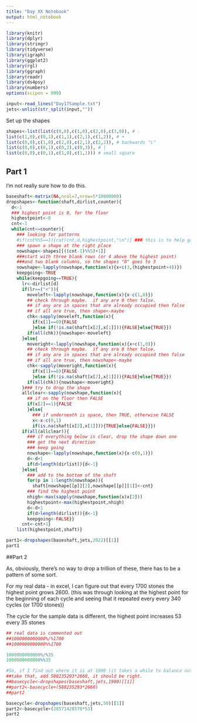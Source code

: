 ```yaml
---
title: "Day XX Notebook"
output: html_notebook
---
```


```r
library(knitr)
library(dplyr)
library(stringr)
library(tidyverse)
library(igraph)
library(ggplot2)
library(rgl)
library(ggraph)
library(readr)
library(ds4psy)
library(numbers)
options(scipen = 999)
```


```r
input<-read_lines("Day17Sample.txt")
jets<-unlist(str_split(input,""))
```

Set up the shapes

```r
shapes<-list(list(c(0,0),c(1,0),c(2,0),c(3,0)), # -
list(c(1,0),c(0,1),c(1,1),c(2,1),c(1,2)), # +
list(c(0,0),c(1,0),c(2,0),c(2,1),c(2,2)), # backwards "L"
list(c(0,0),c(0,1),c(0,2),c(0,3)), # |
list(c(0,0),c(0,1),c(1,0),c(1,1))) # small square
```




## Part 1
I'm not really sure how to do this.


```r

baseshaft<-matrix(NA,ncol=7,nrow=5*10000000)
dropshapes<-function(shaft,dirlist,counter){
  d<-1
  ### highest point is 0, for the floor
  highestpoint<-0
  cnt<-1
  while(cnt<=counter){
    ### looking for patterns
    #if(cnt%%5==1){cat(cnt,d,highestpoint,"\n")} ### this is to help gather data for part 2
    ### spawn a shape at the right place
    nowshape<-shapes[[((cnt-1)%%5)+1]]
    ###start with three blank rows (or 4 above the highest point)
    ###and two blank columns, so the shapes "0" goes to 3
    nowshape<-lapply(nowshape,function(x){x+c(3,(highestpoint+4))})
    keepgoing<-TRUE
    while(keepgoing==TRUE){
      lr<-dirlist[d]
      if(lr==("<")){
        moveleft<-lapply(nowshape,function(x){x-c(1,0)})
        ## check through maybe.  if any are 0 then false.
        ## if any are in spaces that are already occupied then false
        ## if all are true, then shape<-maybe
        chk<-sapply(moveleft,function(x){
          if(x[1]==0){FALSE
          }else if(!is.na(shaft[x[2],x[1]])){FALSE}else{TRUE}})
        if(all(chk)){nowshape<-moveleft}
      }else{
        moveright<-lapply(nowshape,function(x){x+c(1,0)})
        ## check through maybe.  if any are 8 then false.
        ## if any are in spaces that are already occupied then false
        ## if all are true, then nowshape<-maybe
        chk<-sapply(moveright,function(x){
          if(x[1]==8){FALSE
          }else if(!is.na(shaft[x[2],x[1]])){FALSE}else{TRUE}})
        if(all(chk)){nowshape<-moveright}
      }### try to drop the shape
      allclear<-sapply(nowshape,function(x){
        ## if on the floor then FALSE
        if(x[2]==1){FALSE
        }else{
          ### if underneath is space, then TRUE, otherwise FALSE
          x<-x-c(0,1)
          if(is.na(shaft[x[2],x[1]])){TRUE}else{FALSE}}})
      if(all(allclear)){
        ### if everything below is clear, drop the shape down one
        ### get the next direction
        ### keep going
        nowshape<-lapply(nowshape,function(x){x-c(0,1)})
        d<-d+1
        if(d>length(dirlist)){d<-1}
      }else{
        ### add to the bottom of the shaft
        for(p in 1:length(nowshape)){
          shaft[nowshape[[p]][2],nowshape[[p]][1]]<-cnt}
        ### find the highest point
        nhigh<-max(sapply(nowshape,function(x)x[2]))
        highestpoint<-max(highestpoint,nhigh)
        d<-d+1
        if(d>length(dirlist)){d<-1}
        keepgoing<-FALSE}}
      cnt<-cnt+1}
    list(highestpoint,shaft)}
```


```r
part1<-dropshapes(baseshaft,jets,2022)[[1]]
part1
```

##Part 2

As, obviously, there's no way to drop a trillion of these, there has to be a pattern of some sort.

For my real data - in excel, I can figure out that every 1700 stones the highest point grows 2600.
(this was through looking at the highest point for the beginning of each cycle and seeing that it repeated every every 340 cycles (or 1700 stones))

The cycle for the sample data is different, the highest point increases 53 every 35 stones

```r
## real data is commented out
##1000000000000%/%1700
##1000000000000%%1700

1000000000000%/%35
1000000000000%%35
```


```r
#So, if I find out where it is at 1900 (it takes a while to balance out, so start from 1900 rather than 200), then 
##take that, add 588235293*2660, it should be right.
##basecycle<-dropshapes(baseshaft,jets,1900)[[1]]
##part2<-basecycle+(588235293*2660)
##part2

basecycle<-dropshapes(baseshaft,jets,50)[[1]]
part2<-basecycle+(28571428570*53)
part2
```
